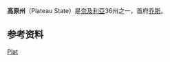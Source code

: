 
{{Infobox settlement
| name = Plateau
| official_name   = 
| type  = {{tsl|en|States of Nigeria||州}}
| image_skyline  = 
| nickname  = {{tsl|en|List of Nigerian state nicknames||Home of Peace and Tourism}}
| image_map = Nigeria - Plateau.svg
| map_caption    = 在尼日利亚的位置
| coordinates   = {{coord|9|10|N|9|45|E|region:NG_type:adm1st|display=inline,title}}
| coor_pinpoint                   = 
| coordinates_footnotes           = 
| subdivision_type                = 国家
| subdivision_name                = {{flag|Nigeria}}
| established_title  = {{tsl|en|List of Nigerian states by date of statehood||创建日期}}
| established_date = 1976-02-03
| seat_type   = 首府
| seat   = [[乔斯|乔斯]]
| leader_party   = [[全体进步大会党|APC]]
| leader_title     = {{tsl|en|List of Nigerian state governors||州长}}
| leader_name     = {{tsl|en|Simon Bako Lalong||Simon Bako Lalong}}
| leader_title1     = 副州长
| leader_name1     = {{tsl|en|Sonni Gwanle Tyoden||Sonni Gwanle Tyoden}}
| leader_title2      = [[参议院_(尼日利亚)|参议院]]
| leader_name2    = {{tsl|en|Istifanus Gyang||Istifanus Gyang}} (PDP)<br>Nora L. Daduut (APC)<br>Hezekiah Dimka (APC)
| leader_title3  = [[众议院_(尼日利亚)|众议院]]
| leader_name3     = {{tsl|en|Ahmed Idris Wase||Ahmed Idris Wase}} (APC) <br>{{tsl|en|Beni Lar||Beni Lar}} (PDP)<br>Dachung Musa Bagos (PDP)<br>Komsol Alphonsus Longgap (APC) <br>Simon Davou Mwadkwon (PDP) <br>Solomon Maren Bulus (PDP) <br>{{tsl|en|Gagdi Adamu Yusuf||Gagdi Adamu Yusuf}} (APC) <br>Haruna Maitala (APC)
| unit_pref                       = Metric<!-- or US or UK -->
| area_footnotes                  = 
| area_total_km2                  = 30913
| area_rank                       = {{tsl|en|List of Nigerian states by area||12 of 36}}
| area_note                       = 
| elevation_footnotes             = 
| elevation_m                     = 
| population_footnotes            = 
| population_total                = 3,206,531<ref name="PHC Tables">{{Cite web|url=http://population.gov.ng/core-activities/surveys/dataset/2006-phc-priority-tables/|title=2006 PHC Priority Tables – NATIONAL POPULATION COMMISSION|website=population.gov.ng|language=en-US|access-date=2017-10-10|archive-url=https://web.archive.org/web/20171010054745/http://population.gov.ng/core-activities/surveys/dataset/2006-phc-priority-tables/|archive-date=2017-10-10|url-status=dead}}</ref>
| population_as_of                = 2006
| population_est                  = 
| pop_est_as_of                   = 
| population_rank                 = [[奈及利亞各州人口列表|26 of 36]]
| population_density_km2          = auto
| population_note                 = 
| demographics_type1              = [[奈及利亞各州地區生產總值列表|GDP (PPP)]]
| demographics1_footnotes         = 
| demographics1_title1            = Year
| demographics1_info1             = 2007
| demographics1_title2            = Total
| demographics1_info2             = $5.15 billion<ref name="C-GIDD GDP">{{cite web|url=http://www.cgidd.com|publisher=Canback Dangel|title=C-GIDD (Canback Global Income Distribution Database)|access-date=2008-08-20|archive-date=2012-03-11|archive-url=https://www.webcitation.org/665kvq69j?url=http://www.cgidd.com/|dead-url=no}}</ref>
| demographics1_title3            = Per capita
| demographics1_info3             = $1,587<ref name="C-GIDD GDP"/>
| timezone1                       = [[西非時間|WAT]]
| utc_offset1                     = +01
| postal_code_type                = postal code
| postal_code                     = 930001
| area_code_type                  = 
| area_code                       = Speaker. Rt Hon Abok N Ayuba
| blank_name_sec1                 = [[人类发展指数|HDI]] (2018)
| blank_info_sec1                 = 0.562<ref name="GlobalDataLab">{{Cite web|url=https://hdi.globaldatalab.org/areadata/shdi/|title=Sub-national HDI - Area Database - Global Data Lab|website=hdi.globaldatalab.org|language=en|access-date=2018-09-13|archive-date=2018-09-23|archive-url=https://web.archive.org/web/20180923120638/https://hdi.globaldatalab.org/areadata/shdi/|dead-url=no}}</ref><br/>{{color|#fc0|medium}} · [[尼日利亚各州人类发展指数列表|22nd of 37]]
| iso_code                        = {{tsl|en|ISO 3166-2:NG||NG-PL}}
| website                         = [http://www.plateaustate.gov.ng/ plateaustate.gov.ng]
| footnotes                       = 
}}
'''高原州'''（Plateau State）是[[奈及利亞|奈及利亞]]36州之一，首府[[乔斯|乔斯]]。

==参考资料==
{{refs}}

{{Nigeria-geo-stub}}
{{尼日利亚州}}
{{Authority control}}

[[Category:尼日利亚行政区划|Plat]]
